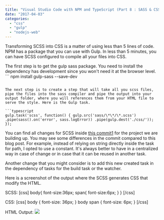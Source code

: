```yaml
---
title: "Visual Studio Code with NPM and TypeScript (Part 8 : SASS & CSS)"
date: "2017-04-03"
categories: 
  - "css"
  - "gulp"
  - "nodejs-web"
---
```


Transforming SCSS into CSS is a matter of using less than 5 lines of code. NPM has a package that you can use with Gulp. In less than 5 minutes, you can have SCSS configured to compile all your files into CSS.

The first step is to get the gulp sass package. You need to install the dependency has development since you won't need it at the browser level. ``` 
 npm install gulp-sass --save-dev 
``` 

The next step is to create a step that will take all you scss files, pipe the files into the sass compiler and pipe the output into your output folder, where you will references them from your HTML file to serve the style. Here is the Gulp task.

```typescript
gulp.task('scss', function() { gulp.src('sass/\*\*/\*.scss') .pipe(sass().on('error', sass.logError)) .pipe(gulp.dest('./css/')); }); 
``` 


You can find all changes for SCSS inside [this commit](https://github.com/MrDesjardins/TypescriptNpmGulp/commit/02410d535a12cb48b167ff45b18970d312776270)[1] for the project we are building up. You may see some differences in the commit compared to this blog post. For example, instead of relying on string directly inside the task for path, I opted to use a constant. It's always better to have in a centralized way in case of change or in case that it can be reused in another task.

Another change that you might consider is to add this new created task in the dependency of tasks for the build task or the watcher.

Here is a screenshot of the output where the SCSS generates CSS that modify the HTML.

SCSS: [css] body{ font-size:36px; span{ font-size:6px; } } [/css]

CSS: [css] body { font-size: 36px; } body span { font-size: 6px; } [/css]

HTML Output: [![](http://patrickdesjardins.com/blog/wp-content/uploads/2017/03/OutputScssCss.png)](http://patrickdesjardins.com/blog/?attachment_id=5077)

[1]:https://github.com/MrDesjardins/TypescriptNpmGulp/commit/02410d535a12cb48b167ff45b18970d312776270
